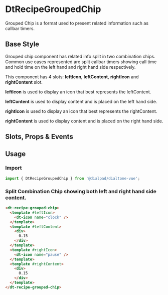 

<Meta of={GroupedChipStories}/>

# DtRecipeGroupedChip

<Subtitle>
  Grouped Chip is a format used to present related information such as callbar timers.
</Subtitle>

## Base Style

Grouped chip component has related info split in two combination chips. Common use cases represented
are split callbar timers showing call time and hold time on the left hand and right hand side respectively.

This component has 4 slots: **leftIcon**, **leftContent**, **rightIcon** and **rightContent** slot.

**leftIcon** is used to display an icon that best represents the leftContent.

**leftContent** is used to display content and is placed on the left hand side.

**rightIcon** is used to display an icon that best represents the rightContent.

**rightContent** is used to display content and is placed on the right hand side.

<Canvas>
  <Story of={ChipsStories.Default} />
</Canvas>

## Slots, Props & Events

<Controls />

## Usage

### Import

```jsx
import { DtRecipeGroupedChip } from '@dialpad/dialtone-vue';
```

### Split Combination Chip showing both left and right hand side content.

```html
<dt-recipe-grouped-chip>
  <template #leftIcon>
    <dt-icon name="clock" />
  </template>
  <template #leftContent>
    <div>
      0.15
    </div>
  </template>
  <template #rightIcon>
    <dt-icon name="pause" />
  </template>
  <template #rightContent>
    <div>
      0.15
    </div>
  </template>
</dt-recipe-grouped-chip>
```

